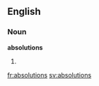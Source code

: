 ==English==

===Noun===
'''absolutions'''

# {{plural of|[[absolution]]}}

[[fr:absolutions]]
[[sv:absolutions]]